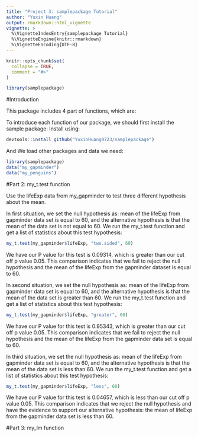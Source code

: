 ```yaml
---
title: "Project 3: samplepackage Tutorial"
author: "Yuxin Huang"
output: rmarkdown::html_vignette
vignette: >
  %\VignetteIndexEntry{samplepackage Tutorial}
  %\VignetteEngine{knitr::rmarkdown}
  %\VignetteEncoding{UTF-8}
---
```


```r
knitr::opts_chunk$set(
  collapse = TRUE,
  comment = "#>"
)
```

```r
library(samplepackage)
```

#Introduction

This package includes 4 part of functions, which are:
\begin{itemize}
\item my_t.test, A function can perform a one sample t test in R.
\item my_lm, A function can fit a linear model in R.
\item my_knn_cv,
\item my_rf_cv.
\end{itemize}

To introduce each function of our package, we should first install the sample package:
Install \texttt{samplepackage} using:
```r
devtools::install_github("YuxinHuang0723/samplepackage")
```

And We load other packages and data we need:
```r
library(samplepackage)
data("my_gapminder")
data("my_penguins")
```

#Part 2: my_t.test function

Use the lifeExp data from my_gapminder to test three different hypothesis about the mean. 

In first situation, we set the null hypothesis as: mean of the lifeExp from gapminder data set is equal to 60, and the alternative hypothesis is that the mean of the data set is not equal to 60. We run the my_t.test function and get a list of statistics about this test hypothesis:
```r
my_t.test(my_gapminder$lifeExp, "two.sided", 60)
```
We have our P value for this test is 0.09314, which is greater than our cut off p value 0.05. This comparison indicates that we fail to reject the null hypothesis and the mean of the lifeExp from the gapminder dataset is equal to 60. 



In second situation, we set the null hypothesis as: mean of the lifeExp from gapminder data set is equal to 60, and the alternative hypothesis is that the mean of the data set is greater than 60. We run the my_t.test function and get a list of statistics about this test hypothesis:
```r
my_t.test(my_gapminder$lifeExp, "greater", 60)
```
We have our P value for this test is 0.95343, which is greater than our cut off p value 0.05. This comparison indicates that we fail to reject the null hypothesis and the mean of the lifeExp from the gapminder data set is equal to 60.

In third situation, we set the null hypothesis as: mean of the lifeExp from gapminder data set is equal to 60, and the alternative hypothesis is that the mean of the data set is less than 60. We run the my_t.test function and get a list of statistics about this test hypothesis:
```r
my_t.test(my_gapminder$lifeExp, "less", 60)
```
We have our P value for this test is 0.04657, which is less than our cut off p value 0.05. This comparison indicates that we reject the null hypothesis and have the evidence to support our alternative hypothesis: the mean of lifeExp from the gapminder data set is less than 60.

#Part 3: my_lm function
